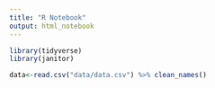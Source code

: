 ```yaml
---
title: "R Notebook"
output: html_notebook
---
```

```r
library(tidyverse)
library(janitor)
```

```r
data<-read.csv("data/data.csv") %>% clean_names()
```


